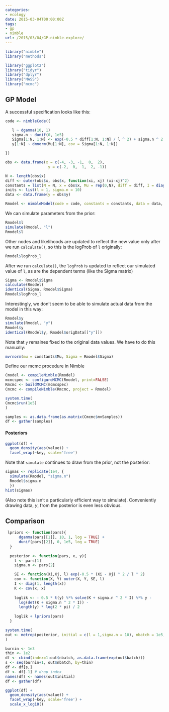 ```yaml
---
categories:
- ecology
date: 2015-03-04T00:00:00Z
tags:
- gp
- nimble
url: /2015/03/04/GP-nimble-explore/
---
```


```r
library("nimble")
library("methods")

library("ggplot2")
library("tidyr")
library("dplyr")
library("MASS")
library("mcmc")
```


## GP Model ##

A successful specification looks like this:

```r
code <- nimbleCode({

   l ~ dgamma(10, 1) 
   sigma.n ~ dunif(0, 1e5)
   Sigma[1:N, 1:N] <- exp(-0.5 * diff[1:N, 1:N] / l ^ 2) + sigma.n ^ 2 * I[1:N, 1:N]
   y[1:N] ~ dmnorm(Mu[1:N], cov = Sigma[1:N, 1:N])  

})
```


```r
obs <- data.frame(x = c(-4, -3, -1,  0,  2),
                   y = c(-2,  0,  1,  2, -1))

N <- length(obs$x)
diff <- outer(obs$x, obs$x, function(xi, xj) (xi-xj)^2)
constants = list(N = N, x = obs$x, Mu = rep(0,N), diff = diff, I = diag(1,N))
inits <- list(l = 1, sigma.n = 10)
data <- data.frame(y = obs$y)


```

```r
Rmodel <- nimbleModel(code = code, constants = constants, data = data, inits = inits)
```

We can simulate parameters from the prior:

```r
Rmodel$l
simulate(Rmodel, "l")
Rmodel$l
```

Other nodes and likelihoods are updated to reflect the new value only after we run `calculate()`, so this is the logProb of `l` originally:


```r
Rmodel$logProb_l
```

After we run `calculate()`, the `logProb` is updated to reflect our simulated value of `l`, as are the dependent terms (like the Sigma matrix)

```r
Sigma <- Rmodel$Sigma
calculate(Rmodel)
identical(Sigma, Rmodel$Sigma)
Rmodel$logProb_l
```

Interestingly, we don't seem to be able to simulate actual data from the model in this way:

```r
Rmodel$y
simulate(Rmodel, "y")
Rmodel$y
identical(Rmodel$y, Rmodel$origData[["y"]])
```

Note that `y` remaines fixed to the original data values.  We have to do this manually:

```r
mvrnorm(mu = constants$Mu, Sigma = Rmodel$Sigma) 
```

Define our mcmc procedure in Nimble

```r
Cmodel <- compileNimble(Rmodel)
mcmcspec <- configureMCMC(Rmodel, print=FALSE)
Rmcmc <- buildMCMC(mcmcspec)
Cmcmc <- compileNimble(Rmcmc, project = Rmodel)
```

```r
system.time(
Cmcmc$run(1e5)
)
```


```r
samples <- as.data.frame(as.matrix(Cmcmc$mvSamples))
df <- gather(samples)
```


#### Posteriors

```r
ggplot(df) + 
  geom_density(aes(value)) + 
  facet_wrap(~key, scale='free')
```

Note that `simulate` continues to draw from the prior, not the posterior:

```r
sigmas <- replicate(1e4, {
  simulate(Rmodel, "sigma.n")
  Rmodel$sigma.n
  })
hist(sigmas)
```

(Also note this isn't a particularly efficient way to simulate).  Conveniently drawing data, $y$, from the posterior is even less obvious.




## Comparison

```r

 lpriors <- function(pars){
      dgamma(pars[[1]], 10, 1, log = TRUE) +
      dunif(pars[[2]], 0, 1e5, log = TRUE) 
  }
  
  posterior <- function(pars, x, y){ 
    l <- pars[1]
    sigma.n <- pars[2]

    SE <- function(Xi,Xj, l) exp(-0.5 * (Xi - Xj) ^ 2 / l ^ 2)
    cov <- function(X, Y) outer(X, Y, SE, l)
    I <- diag(1, length(x))
    K <- cov(x, x) 
  
    loglik <- - 0.5 * t(y) %*% solve(K + sigma.n ^ 2 * I) %*% y -
      log(det(K + sigma.n ^ 2 * I)) -
      length(y) * log(2 * pi) / 2
    
    loglik + lpriors(pars)
  }
```

```r
system.time(
out <- metrop(posterior, initial = c(l = 1,sigma.n = 10), nbatch = 1e5, x = obs$x, y = obs$y)  
)
```

```r
burnin <- 1e3
thin <- 1e2
df <- cbind(index=1:out$nbatch, as.data.frame(exp(out$batch)))
s <- seq(burnin+1, out$nbatch, by=thin)
df <- df[s,]
df <- df[-1] # drop index
names(df) <- names(out$initial)
df <- gather(df)
```


```r
ggplot(df) + 
  geom_density(aes(value)) + 
  facet_wrap(~key, scale='free') +
  scale_x_log10()
```

